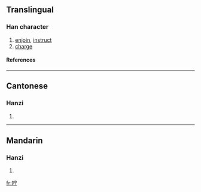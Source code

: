 {{see|嚀}}

==Translingual==
===Han character===
{{Han char|rn=30|rad=口|as=05|sn=8|four=|canj=口十一弓 (RJMN)}}
# [[enjoin]], [[instruct]]
# [[charge]]
====References====
{{Han ref|kx=0185.211|hdz=10608.100|uh=549B|ud=21659}}
----
==Cantonese==
===Hanzi===
{{yue-hanzi|jyut=|y=ning4}}
# {{defn|Cantonese}}
----
==Mandarin==
===Hanzi===
{{cmn-hanzi|tra=嚀|pin=[[níng]] (ning2)|wg=ning<sup>2</sup>}}
# {{defn|Mandarin}}

[[fr:咛]]